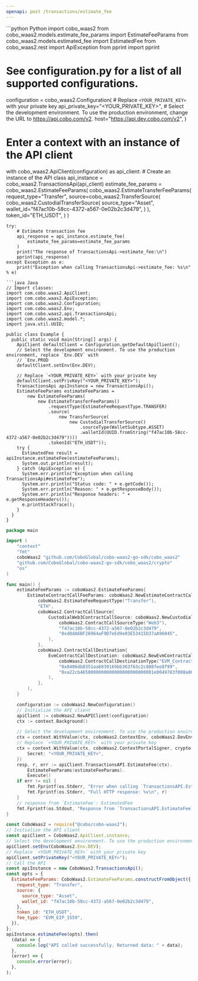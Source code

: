 ```yaml
---
openapi: post /transactions/estimate_fee
---
```


<RequestExample>
```python Python
import cobo_waas2
from cobo_waas2.models.estimate_fee_params import EstimateFeeParams
from cobo_waas2.models.estimated_fee import EstimatedFee
from cobo_waas2.rest import ApiException
from pprint import pprint

# See configuration.py for a list of all supported configurations.
configuration = cobo_waas2.Configuration(
    # Replace `<YOUR_PRIVATE_KEY>` with your private key
    api_private_key="<YOUR_PRIVATE_KEY>",
    # Select the development environment. To use the production environment, change the URL to https://api.cobo.com/v2.
    host="https://api.dev.cobo.com/v2",
)
# Enter a context with an instance of the API client
with cobo_waas2.ApiClient(configuration) as api_client:
    # Create an instance of the API class
    api_instance = cobo_waas2.TransactionsApi(api_client)
    estimate_fee_params = cobo_waas2.EstimateFeeParams(
        cobo_waas2.EstimateTransferFeeParams(
            request_type="Transfer",
            source=cobo_waas2.TransferSource(
                cobo_waas2.CustodialTransferSource(
                    source_type="Asset",
                    wallet_id="f47ac10b-58cc-4372-a567-0e02b2c3d479",
                )
            ),
            token_id="ETH_USDT",
        )
    )

    try:
        # Estimate transaction fee
        api_response = api_instance.estimate_fee(
            estimate_fee_params=estimate_fee_params
        )
        print("The response of TransactionsApi->estimate_fee:\n")
        pprint(api_response)
    except Exception as e:
        print("Exception when calling TransactionsApi->estimate_fee: %s\n" % e)

```
```java Java
// Import classes:
import com.cobo.waas2.ApiClient;
import com.cobo.waas2.ApiException;
import com.cobo.waas2.Configuration;
import com.cobo.waas2.Env;
import com.cobo.waas2.api.TransactionsApi;
import com.cobo.waas2.model.*;
import java.util.UUID;

public class Example {
  public static void main(String[] args) {
    ApiClient defaultClient = Configuration.getDefaultApiClient();
    // Select the development environment. To use the production environment, replace `Env.DEV` with
    // `Env.PROD
    defaultClient.setEnv(Env.DEV);

    // Replace `<YOUR_PRIVATE_KEY>` with your private key
    defaultClient.setPrivKey("<YOUR_PRIVATE_KEY>");
    TransactionsApi apiInstance = new TransactionsApi();
    EstimateFeeParams estimateFeeParams =
        new EstimateFeeParams(
            new EstimateTransferFeeParams()
                .requestType(EstimateFeeRequestType.TRANSFER)
                .source(
                    new TransferSource(
                        new CustodialTransferSource()
                            .sourceType(WalletSubtype.ASSET)
                            .walletId(UUID.fromString("f47ac10b-58cc-4372-a567-0e02b2c3d479"))))
                .tokenId("ETH_USDT"));
    try {
      EstimatedFee result = apiInstance.estimateFee(estimateFeeParams);
      System.out.println(result);
    } catch (ApiException e) {
      System.err.println("Exception when calling TransactionsApi#estimateFee");
      System.err.println("Status code: " + e.getCode());
      System.err.println("Reason: " + e.getResponseBody());
      System.err.println("Response headers: " + e.getResponseHeaders());
      e.printStackTrace();
    }
  }
}

```
```go Go
package main

import (
	"context"
	"fmt"
	coboWaas2 "github.com/CoboGlobal/cobo-waas2-go-sdk/cobo_waas2"
	"github.com/CoboGlobal/cobo-waas2-go-sdk/cobo_waas2/crypto"
	"os"
)

func main() {
	estimateFeeParams := coboWaas2.EstimateFeeParams{
		EstimateContractCallFeeParams: coboWaas2.NewEstimateContractCallFeeParams(
			coboWaas2.EstimateFeeRequestType("Transfer"),
			"ETH",
			coboWaas2.ContractCallSource{
				CustodialWeb3ContractCallSource: coboWaas2.NewCustodialWeb3ContractCallSource(
					coboWaas2.ContractCallSourceType("Web3"),
					"f47ac10b-58cc-4372-a567-0e02b2c3d479",
					"0xd8dA6BF26964aF9D7eEd9e03E53415D37aA96045",
				),
			},
			coboWaas2.ContractCallDestination{
				EvmContractCallDestination: coboWaas2.NewEvmContractCallDestination(
					coboWaas2.ContractCallDestinationType("EVM_Contract"),
					"0x0406db8351aa6839169bb363f63c2c808fee8f99",
					"0xa22cb4650000000000000000000000001e0049783f008a0085193e00003d00cd54003c71000000000000000000000000000000000000000000000000000000000000DEMO",
				),
			},
		),
	}

	configuration := coboWaas2.NewConfiguration()
	// Initialize the API client
	apiClient := coboWaas2.NewAPIClient(configuration)
	ctx := context.Background()

	// Select the development environment. To use the production environment, replace coboWaas2.DevEnv with coboWaas2.ProdEnv
	ctx = context.WithValue(ctx, coboWaas2.ContextEnv, coboWaas2.DevEnv)
	// Replace `<YOUR_PRIVATE_KEY>` with your private key
	ctx = context.WithValue(ctx, coboWaas2.ContextPortalSigner, crypto.Ed25519Signer{
		Secret: "<YOUR_PRIVATE_KEY>",
	})
	resp, r, err := apiClient.TransactionsAPI.EstimateFee(ctx).
		EstimateFeeParams(estimateFeeParams).
		Execute()
	if err != nil {
		fmt.Fprintf(os.Stderr, "Error when calling `TransactionsAPI.EstimateFee``: %v\n", err)
		fmt.Fprintf(os.Stderr, "Full HTTP response: %v\n", r)
	}
	// response from `EstimateFee`: EstimatedFee
	fmt.Fprintf(os.Stdout, "Response from `TransactionsAPI.EstimateFee`: %v\n", resp)
}

```
```javascript JavaScript
const CoboWaas2 = require("@cobo/cobo-waas2");
// Initialize the API client
const apiClient = CoboWaas2.ApiClient.instance;
// Select the development environment. To use the production environment, replace `Env.DEV` with `Env.PROD`
apiClient.setEnv(CoboWaas2.Env.DEV);
// Replace `<YOUR_PRIVATE_KEY>` with your private key
apiClient.setPrivateKey("<YOUR_PRIVATE_KEY>");
// Call the API
const apiInstance = new CoboWaas2.TransactionsApi();
const opts = {
  EstimateFeeParams: CoboWaas2.EstimateFeeParams.constructFromObject({
    request_type: "Transfer",
    source: {
      source_type: "Asset",
      wallet_id: "f47ac10b-58cc-4372-a567-0e02b2c3d479",
    },
    token_id: "ETH_USDT",
    fee_type: "EVM_EIP_1559",
  }),
};
apiInstance.estimateFee(opts).then(
  (data) => {
    console.log("API called successfully. Returned data: " + data);
  },
  (error) => {
    console.error(error);
  },
);

```
</RequestExample>